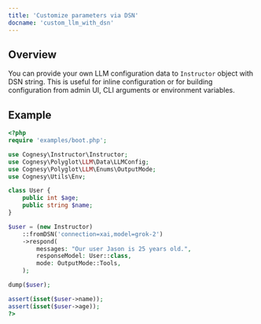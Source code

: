 ```yaml
---
title: 'Customize parameters via DSN'
docname: 'custom_llm_with_dsn'
---
```


## Overview

You can provide your own LLM configuration data to `Instructor` object with DSN string.
This is useful for inline configuration or for building configuration from admin UI,
CLI arguments or environment variables.

## Example

```php
<?php
require 'examples/boot.php';

use Cognesy\Instructor\Instructor;
use Cognesy\Polyglot\LLM\Data\LLMConfig;
use Cognesy\Polyglot\LLM\Enums\OutputMode;
use Cognesy\Utils\Env;

class User {
    public int $age;
    public string $name;
}

$user = (new Instructor)
    ::fromDSN('connection=xai,model=grok-2')
    ->respond(
        messages: "Our user Jason is 25 years old.",
        responseModel: User::class,
        mode: OutputMode::Tools,
    );

dump($user);

assert(isset($user->name));
assert(isset($user->age));
?>
```
